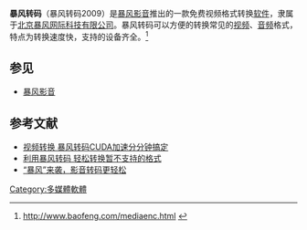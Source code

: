 {{noteTA
|G1=IT
}}
'''暴风转码'''（暴风转码2009）是[[暴风影音|暴风影音]]推出的一款免费视频格式转换[[软件|软件]]，隶属于[[北京暴风网际科技有限公司|北京暴风网际科技有限公司]]。暴风转码可以方便的转换常见的[[视频|视频]]、[[音频|音频]]格式，特点为转换速度快，支持的设备齐全。<ref>[http://www.baofeng.com/mediaenc.html http://www.baofeng.com/mediaenc.html] {{webarchive|url=https://web.archive.org/web/20090329033327/http://www.baofeng.com/mediaenc.html |date=2009-03-29 }}</ref>

==参见==
*[[暴风影音|暴风影音]]
==参考文献==
{{reflist}}
*[http://software.it168.com/a2010/0629/1071/000001071522_all.shtml 视频转换 暴风转码CUDA加速分分钟搞定] {{Wayback|url=http://software.it168.com/a2010/0629/1071/000001071522_all.shtml |date=20180702093432 }}
*[http://www.cnki.com.cn/Article/CJFDTotal-XXJJ201001050.htm 利用暴风转码 轻松转换暂不支持的格式] {{Wayback|url=http://www.cnki.com.cn/Article/CJFDTotal-XXJJ201001050.htm |date=20180702093651 }}
*[http://www.cqvip.com/qk/85888a/200905/30117333.html “暴风”来袭，影音转码更轻松] {{Wayback|url=http://www.cqvip.com/qk/85888a/200905/30117333.html |date=20180702122032 }}


{{软件小作品}}
[[Category:多媒體軟體|Category:多媒體軟體]]